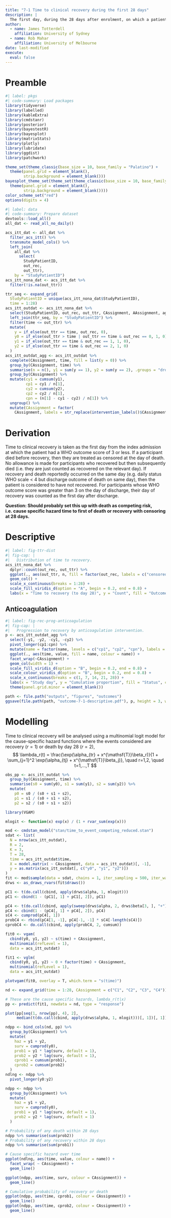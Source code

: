 ```yaml
---
title: "7-1 Time to clinical recovery during the first 28 days"
description: |
  The first day, during the 28 days after enrolment, on which a patient satisfies categories 1, 2, or 3 on the WHO eight-point ordinal outcome scale (it will be assumed that the participant is not hospitalised on the first day following discharge and that on the day of discharge the participant is still considered hospitalised but not requiring supplemental oxygen nor ongoing medical care if the site has mistakenly indicated the patient was not hospitalised).
author:
  - name: James Totterdell
    affiliation: University of Sydney
  - name: Rob Mahar
    affiliation: University of Melbourne
date: last-modified
execute:
  eval: false
---
```


# Preamble


```r
#| label: pkgs
#| code-summary: Load packages
library(tidyverse)
library(labelled)
library(kableExtra)
library(cmdstanr)
library(posterior)
library(bayestestR)
library(bayesplot)
library(matrixStats)
library(plotly)
library(lubridate)
library(ggdist)
library(patchwork)

theme_set(theme_classic(base_size = 10, base_family = "Palatino") +
  theme(panel.grid = element_blank(),
        strip.background = element_blank()))
bayesplot_theme_set(theme_set(theme_classic(base_size = 10, base_family = "Palatino") +
  theme(panel.grid = element_blank(),
        strip.background = element_blank())))
color_scheme_set("red")
options(digits = 4)
```

```r
#| label: data
#| code-summary: Prepare dataset
devtools::load_all()
all_dat <- read_all_no_daily()

acs_itt_dat <- all_dat %>% 
  filter_acs_itt() %>%
  transmute_model_cols() %>%
  left_join(
    all_dat %>% 
      select(
        StudyPatientID, 
        out_rec,
        out_ttr),
    by = "StudyPatientID")
acs_itt_nona_dat <- acs_itt_dat %>% 
  filter(!is.na(out_ttr))

ttr_seq <- expand_grid(
  StudyPatientID = unique(acs_itt_nona_dat$StudyPatientID),
  time = 1:28)
acs_itt_outdat <- acs_itt_nona_dat %>%
  select(StudyPatientID, out_rec, out_ttr, CAssignment, AAssignment, agegte60) %>%
  left_join(ttr_seq, by = "StudyPatientID") %>%
  filter(time <= out_ttr) %>%
  mutate(
    y = if_else(out_ttr == time, out_rec, 0),
    y0 = if_else(out_ttr > time | out_ttr == time & out_rec == 0, 1, 0),
    y1 = if_else(out_ttr == time & out_rec == 1, 1, 0),
    y2 = if_else(out_ttr == time & out_rec == 2, 1, 0)
  )
acs_itt_outdat_agg <- acs_itt_outdat %>%
  complete(CAssignment, time, fill = list(y = 0)) %>%
  group_by(CAssignment, time) %>%
  summarise(n = n(), y1 = sum(y == 1), y2 = sum(y == 2), .groups = "drop") %>%
  group_by(CAssignment) %>%
  mutate(cy1 = cumsum(y1), 
         cp1 = cy1 / n[1],
         cy2 = cumsum(y2),
         cp2 = cy2 / n[1],
         cpn = (n[1] - cy1 - cy2) / n[1]) %>%
  ungroup() %>%
  mutate(CAssignment = factor(
    CAssignment, labels = str_replace(intervention_labels()$CAssignment[-1], "<br>", " ")))
```

# Derivation

Time to clinical recovery is taken as the first day from the index admission at which the patient had a WHO outcome score of 3 or less. If a participant died before recovery, then they are treated as censored at the day of death. No allowance is made for participants who recovered but then subsequently died (i.e. they are just counted as recovered on the relevant day). If recovery and death reportedly occurred on the same day (e.g. daily status WHO scale < 4 but discharge outcome of death on same day), then the patient is considered to have not recovered. For participants whose WHO outcome score was greater than 3 on the day of discharge, their day of recovery was counted as the first day after discharge.

**Question: Should probably set this up with death as competing risk, i.e. cause specific hazard time to first of death or recovery with censoring at 28 days.**

# Descriptive

```r
#| label: fig-ttr-dist
#| fig-cap: |
#|   Distribution of time to recovery. 
acs_itt_nona_dat %>%
  dplyr::count(out_rec, out_ttr) %>%
  ggplot(., aes(out_ttr, n, fill = factor(out_rec, labels = c("censored", "recovered", "died")))) +
  geom_col() +
  scale_x_continuous(breaks = 1:28) +
  scale_fill_viridis_d(option = "A", begin = 0.2, end = 0.8) +
  labs(x = "Time to recovery (to day 28)", y = "Count", fill = "Outcome")
```

## Anticoagulation

```r
#| label: fig-rec-prog-anticoagulation
#| fig-cap: |
#|   Progression to recovery by anticoagulation intervention.
p <- acs_itt_outdat_agg %>% 
  select(-y1, -y2, -cy1, -cy2) %>% 
  pivot_longer(cp1:cpn) %>% 
  mutate(name = factor(name, levels = c("cp1", "cp2", "cpn"), labels = c("Recovered", "Died", "Not recovered"))) %>%
  ggplot(., aes(time, value, fill = name, colour = name)) + 
  facet_wrap(~CAssignment) + 
  geom_col(width = 1) +
  scale_fill_viridis_d(option = "B", begin = 0.2, end = 0.8) +
  scale_colour_viridis_d(option = "B", begin = 0.2, end = 0.8) +
  scale_x_continuous(breaks = c(1, 7, 14, 21, 28)) +
  labs(x = "Study day", y = "Cumulative proportion", fill = "Status", colour = "Status") +
  theme(panel.grid.minor = element_blank())
```

```r
path <- file.path("outputs", "figures", "outcomes")
ggsave(file.path(path, "outcome-7-1-descriptive.pdf"), p, height = 3, width = 6)
```

# Modelling

Time to clinical recovery will be analysed using a multinomial logit model for the cause-specific hazard functions where the events considered are recovery ($r=1$) or death by day 28 ($r=2$),
$$
\lambda_r(t) = \frac{\exp(\alpha_{tr} + x^{\mathsf{T}}\beta_r)}{1 + \sum_{j=1}^2 \exp(\alpha_{tj} + x^{\mathsf{T}}\beta_j)}, 
\quad r=1,2, \quad t=1,...,T
$$

```r
obs_pp <- acs_itt_outdat %>% 
  group_by(CAssignment, time) %>% 
  summarise(s0 = sum(y0), s1 = sum(y1), s2 = sum(y2)) %>% 
  mutate(
    p0 = s0 / (s0 + s1 + s2),
    p1 = s1 / (s0 + s1 + s2),
    p2 = s2 / (s0 + s1 + s2))
```


```r
library(VGAM)

mlogit <- function(x) exp(x) / (1 + rvar_sum(exp(x)))

mod <- cmdstan_model("stan/time_to_event_competing_reduced.stan")
sdat <- list(
  N = nrow(acs_itt_outdat),
  R = 2,
  K = 3,
  T = 28,
  time = acs_itt_outdat$time,
  X = model.matrix( ~ CAssignment, data = acs_itt_outdat)[, -1],
  y = as.matrix(acs_itt_outdat[, c("y0", "y1", "y2")])
)
fit <- mod$sample(data = sdat, chains = 1, iter_sampling = 500, iter_warmup = 500)
drws <- as_draws_rvars(fit$draws())

pC1 <- t(do.call(cbind, apply(drws$alpha, 1, mlogit)))
pC1 <- cbind(1 - (pC1[, 1] + pC1[, 2]), pC1)

pC4 <- t(do.call(cbind, apply(sweep(drws$alpha, 2, drws$beta[3, ], "+"), 1, mlogit)))
pC4 <- cbind(1 - (pC4[, 1] + pC4[, 2]), pC4)
sC4 <- cumprod(pC4[, 1])
probC4 <- rbind(pC4[1, -1], pC4[-1, -1] * sC4[-length(sC4)]) 
cprobC4 <- do.call(cbind, apply(probC4, 2, cumsum))

fit0 <- vgam(
  cbind(y0, y1, y2) ~ s(time) + CAssignment, 
  multinomial(refLevel = 1), 
  data = acs_itt_outdat)

fit1 <- vglm(
  cbind(y0, y1, y2) ~ 0 + factor(time) + CAssignment, 
  multinomial(refLevel = 1), 
  data = acs_itt_outdat)

plotvgam(fit0, overlay = T, which.term = "s(time)")

nd <- expand_grid(time = 1:28, CAssignment = c("C1", "C2", "C3", "C4"))

# These are the cause specific hazards, lambda_r(t|x)
pp <- predict(fit1, newdata = nd, type = "response")

plot(pp[seq(1, nrow(pp), 4), 2], 
     median(t(do.call(cbind, apply(drws$alpha, 1, mlogit)))[, 1])[, 1])

ndpp <- bind_cols(nd, pp) %>% 
  group_by(CAssignment) %>%
  mutate(
    haz = y1 + y2,
    surv = cumprod(y0),
    prob1 = y1 * lag(surv, default = 1),
    prob2 = y2 * lag(surv, default = 1),
    cprob1 = cumsum(prob1),
    cprob2 = cumsum(prob2)
  )
ndlng <- ndpp %>%
  pivot_longer(y0:y2)

ndpp <- ndpp %>% 
  group_by(CAssignment) %>%
  mutate(
    haz = y1 + y2,
    surv = cumprod(y0),
    prob1 = y1 * lag(surv, default = 1),
    prob2 = y2 * lag(surv, default = 1)
  )

# Probability of any death within 28 days
ndpp %>% summarise(sum(prob2))
# Probability of any recovery within 28 days
ndpp %>% summarise(sum(prob1))

# Cause specific hazard over time
ggplot(ndlng, aes(time, value, colour = name)) +
  facet_wrap( ~ CAssignment) +
  geom_line() 

ggplot(ndpp, aes(time, surv, colour = CAssignment)) +
  geom_line()

# Cumulative probability of recovery or death
ggplot(ndpp, aes(time, cprob1, colour = CAssignment)) +
  geom_line()
ggplot(ndpp, aes(time, cprob2, colour = CAssignment)) +
  geom_line()
```

